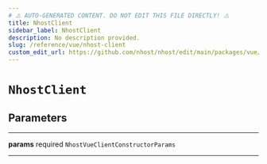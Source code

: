 ```yaml
---
# ⚠️ AUTO-GENERATED CONTENT. DO NOT EDIT THIS FILE DIRECTLY! ⚠️
title: NhostClient
sidebar_label: NhostClient
description: No description provided.
slug: /reference/vue/nhost-client
custom_edit_url: https://github.com/nhost/nhost/edit/main/packages/vue/src/client.ts#L8
---
```


# `NhostClient`

## Parameters

---

**<span className="parameter-name">params</span>** <span className="optional-status">required</span> `NhostVueClientConstructorParams`

---
